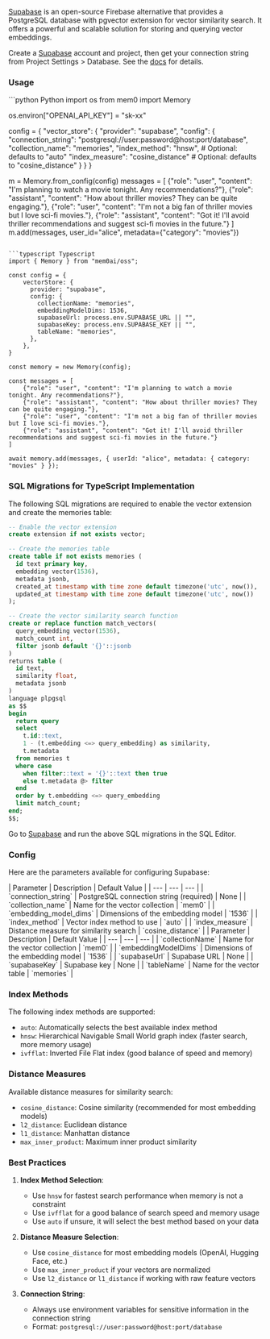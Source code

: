 [Supabase](https://supabase.com/) is an open-source Firebase alternative that provides a PostgreSQL database with pgvector extension for vector similarity search. It offers a powerful and scalable solution for storing and querying vector embeddings.

Create a [Supabase](https://supabase.com/dashboard/projects) account and project, then get your connection string from Project Settings > Database. See the [docs](https://supabase.github.io/vecs/hosting/) for details.

### Usage

<CodeGroup>
```python Python
import os
from mem0 import Memory

os.environ["OPENAI_API_KEY"] = "sk-xx"

config = {
    "vector_store": {
        "provider": "supabase",
        "config": {
            "connection_string": "postgresql://user:password@host:port/database",
            "collection_name": "memories",
            "index_method": "hnsw",  # Optional: defaults to "auto"
            "index_measure": "cosine_distance"  # Optional: defaults to "cosine_distance"
        }
    }
}

m = Memory.from_config(config)
messages = [
    {"role": "user", "content": "I'm planning to watch a movie tonight. Any recommendations?"},
    {"role": "assistant", "content": "How about thriller movies? They can be quite engaging."},
    {"role": "user", "content": "I'm not a big fan of thriller movies but I love sci-fi movies."},
    {"role": "assistant", "content": "Got it! I'll avoid thriller recommendations and suggest sci-fi movies in the future."}
]
m.add(messages, user_id="alice", metadata={"category": "movies"})
```

```typescript Typescript
import { Memory } from "mem0ai/oss";

const config = {
    vectorStore: {
      provider: "supabase",
      config: {
        collectionName: "memories",
        embeddingModelDims: 1536,
        supabaseUrl: process.env.SUPABASE_URL || "",
        supabaseKey: process.env.SUPABASE_KEY || "",
        tableName: "memories",
      },
    },
}

const memory = new Memory(config);

const messages = [
    {"role": "user", "content": "I'm planning to watch a movie tonight. Any recommendations?"},
    {"role": "assistant", "content": "How about thriller movies? They can be quite engaging."},
    {"role": "user", "content": "I'm not a big fan of thriller movies but I love sci-fi movies."},
    {"role": "assistant", "content": "Got it! I'll avoid thriller recommendations and suggest sci-fi movies in the future."}
]

await memory.add(messages, { userId: "alice", metadata: { category: "movies" } });
```
</CodeGroup>

### SQL Migrations for TypeScript Implementation

The following SQL migrations are required to enable the vector extension and create the memories table:

```sql
-- Enable the vector extension
create extension if not exists vector;

-- Create the memories table
create table if not exists memories (
  id text primary key,
  embedding vector(1536),
  metadata jsonb,
  created_at timestamp with time zone default timezone('utc', now()),
  updated_at timestamp with time zone default timezone('utc', now())
);

-- Create the vector similarity search function
create or replace function match_vectors(
  query_embedding vector(1536),
  match_count int,
  filter jsonb default '{}'::jsonb
)
returns table (
  id text,
  similarity float,
  metadata jsonb
)
language plpgsql
as $$
begin
  return query
  select
    t.id::text,
    1 - (t.embedding <=> query_embedding) as similarity,
    t.metadata
  from memories t
  where case
    when filter::text = '{}'::text then true
    else t.metadata @> filter
  end
  order by t.embedding <=> query_embedding
  limit match_count;
end;
$$;
```

Go to [Supabase](https://supabase.com/dashboard/projects) and run the above SQL migrations in the SQL Editor.

### Config

Here are the parameters available for configuring Supabase:

<Tabs>
<Tab title="Python">
| Parameter | Description | Default Value |
| --- | --- | --- |
| `connection_string` | PostgreSQL connection string (required) | None |
| `collection_name` | Name for the vector collection | `mem0` |
| `embedding_model_dims` | Dimensions of the embedding model | `1536` |
| `index_method` | Vector index method to use | `auto` |
| `index_measure` | Distance measure for similarity search | `cosine_distance` |
</Tab>
<Tab title="TypeScript">
| Parameter | Description | Default Value |
| --- | --- | --- |
| `collectionName` | Name for the vector collection | `mem0` |
| `embeddingModelDims` | Dimensions of the embedding model | `1536` |
| `supabaseUrl` | Supabase URL | None |
| `supabaseKey` | Supabase key | None |
| `tableName` | Name for the vector table | `memories` |
</Tab>
</Tabs>

### Index Methods

The following index methods are supported:

- `auto`: Automatically selects the best available index method
- `hnsw`: Hierarchical Navigable Small World graph index (faster search, more memory usage)
- `ivfflat`: Inverted File Flat index (good balance of speed and memory)

### Distance Measures

Available distance measures for similarity search:

- `cosine_distance`: Cosine similarity (recommended for most embedding models)
- `l2_distance`: Euclidean distance
- `l1_distance`: Manhattan distance
- `max_inner_product`: Maximum inner product similarity

### Best Practices

1. **Index Method Selection**:
   - Use `hnsw` for fastest search performance when memory is not a constraint
   - Use `ivfflat` for a good balance of search speed and memory usage
   - Use `auto` if unsure, it will select the best method based on your data

2. **Distance Measure Selection**:
   - Use `cosine_distance` for most embedding models (OpenAI, Hugging Face, etc.)
   - Use `max_inner_product` if your vectors are normalized
   - Use `l2_distance` or `l1_distance` if working with raw feature vectors

3. **Connection String**:
   - Always use environment variables for sensitive information in the connection string
   - Format: `postgresql://user:password@host:port/database`
